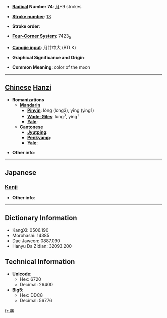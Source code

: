 * '''[[Wiktionary:Chinese radical index| Radical]] Number 74''': [[Wiktionary:Chinese radical index 月|月]]+9 strokes

* '''[[Wiktionary:Chinese total strokes index|Stroke number]]''': [[Wiktionary:Chinese total strokes index 13|13]]

* '''Stroke order''': 

* '''[[Wiktionary:Chinese four corner index|Four-Corner System]]''': 7423<sub>5</sub>

* '''[[Wiktionary:Chinese Cangjie index|Cangjie input]]''': 月廿中大 (BTLK)

* '''Graphical Significance and Origin''': 

* '''Common Meaning''': color of the moon

----

== [[Chinese]] [[Hanzi]] ==

* '''Romanizations'''
** '''[[Mandarin]]'''
*** '''[[Pinyin]]''': lǒng (long3), yīng (ying1)
*** '''[[Wade-Giles]]''': lung<sup>3</sup>, ying<sup>1</sup>
*** '''[[Yale]]''': 
** '''[[Cantonese]]'''
*** '''[[Jyutping]]''':
*** '''[[Penkyamp]]''': 
*** '''[[Yale]]''': 

* '''Other info''': 

----

==Japanese==
===[[Kanji]]===
{{kanji|on readings=[[えい]] (ei), [[よう]] (yō)
|kun readings=
}}

* '''Other info''':  

----

== Dictionary Information ==

* KangXi: 0506.190
* Morohashi: 14385
* Dae Jaweon: 0887.090
* Hanyu Da Zidian: 32093.200

== Technical Information ==

* '''Unicode''':
** Hex: 6720
** Decimal: 26400
* '''Big5''':
** Hex: DDC8
** Decimal: 56776

[[fr:朠]]